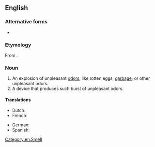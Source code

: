 {{also|stink-bomb|stink bomb}}
==English==

===Alternative forms===
* {{l|en|stink bomb}}

===Etymology===
From {{compound|en|stink|bomb}}.

===Noun===
{{en-noun}}

# An explosion of unpleasant [[odor]]s, like rotten eggs, [[garbage]], or other unpleasant odors.
# A device that produces such burst of unpleasant odors.

====Translations====
{{trans-top|device that produces unpleasant smells}}
* Dutch: {{t+|nl|stinkbom|f}}
* French: {{t+|fr|boule puante|f}}
{{trans-mid}}
* German: {{t+|de|Stinkbombe|f}}
* Spanish: {{t|es|bomba fétida|f}}
{{trans-bottom}}

[[Category:en:Smell]]